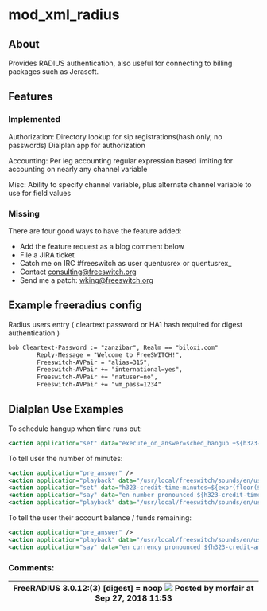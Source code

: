
# mod_xml_radius 

 

## About

Provides RADIUS authentication, also useful for connecting to billing packages such as Jerasoft.  

## Features

### Implemented

Authorization: Directory lookup for sip registrations(hash only, no passwords) Dialplan app for authorization

Accounting: Per leg accounting regular expression based limiting for accounting on nearly any channel variable

Misc: Ability to specify channel variable, plus alternate channel variable to use for field values

### Missing  

There are four good ways to have the feature added:

* Add the feature request as a blog comment below
* File a JIRA ticket
* Catch me on IRC #freeswitch as user quentusrex or quentusrex\_
* Contact [consulting@freeswitch.org](mailto:consulting@freeswitch.org)
* Send me a patch: [wking@freeswitch.org](mailto:wking@freeswitch.org)

## Example freeradius config

Radius users entry ( cleartext password or HA1 hash required for digest authentication )

```xml
bob Cleartext-Password := "zanzibar", Realm == "biloxi.com"
        Reply-Message = "Welcome to FreeSWITCH!",
        Freeswitch-AVPair = "alias=315",
        Freeswitch-AVPair += "international=yes",
        Freeswitch-AVPair += "natuser=no",
        Freeswitch-AVPair += "vm_pass=1234"
```

## Dialplan Use Examples

To schedule hangup when time runs out:

```xml
<action application="set" data="execute_on_answer=sched_hangup +${h323-credit-time} allotted_timeout" />
```

  
To tell user the number of minutes:

```xml
<action application="pre_answer" />
<action application="playback" data="/usr/local/freeswitch/sounds/en/us/callie/voicemail/8000/vm-you_have.wav"/>
<action application="set" data="h323-credit-time-minutes=${expr(floor(${h323-credit-time}/60))}"/>
<action application="say" data="en number pronounced ${h323-credit-time-minutes}"/>
<action application="playback" data="/usr/local/freeswitch/sounds/en/us/callie/time/8000/minutes.wav"/>
```

To tell the user their account balance / funds remaining:

```xml
<action application="pre_answer" />
<action application="playback" data="/usr/local/freeswitch/sounds/en/us/callie/ivr/8000/ivr-account_balance_is.wav"/>
<action application="say" data="en currency pronounced ${h323-credit-amount}"/>
```

### Comments:

| FreeRADIUS 3.0.12:(3) \[digest\] = noop ![](/images/icons/contenttypes/comment_16.png) Posted by morfair at Sep 27, 2018 11:53 |
| ----------------------------------------------------------------------------------------------------------------------------- |


